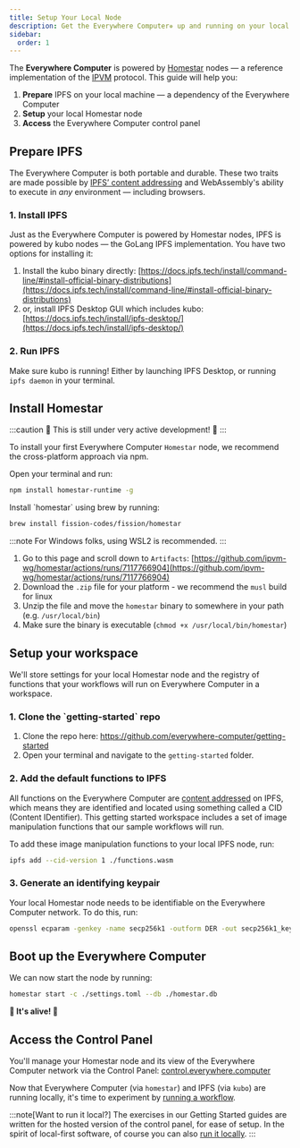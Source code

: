 ```yaml
---
title: Setup Your Local Node
description: Get the Everywhere Computer✵ up and running on your local machine.
sidebar:
  order: 1
---
```



The **Everywhere Computer** is powered by [Homestar](https://github.com/ipvm-wg/homestar) nodes — a reference implementation of the [IPVM](https://github.com/ipvm-wg) protocol. This guide will help you:

1. **Prepare** IPFS on your local machine — a dependency of the Everywhere Computer
2. **Setup** your local Homestar node
3. **Access** the Everywhere Computer control panel

## Prepare IPFS

The Everywhere Computer is both portable and durable. These two traits are made possible by [IPFS’ content addressing](https://fission.codes/blog/content-addressing-what-it-is-and-how-it-works/) and WebAssembly's ability to execute in _any_ environment — including browsers.

### 1. Install IPFS

Just as the Everywhere Computer is powered by Homestar nodes, IPFS is powered by kubo nodes — the GoLang IPFS implementation. You have two options for installing it:

1. Install the kubo binary directly: [https://docs.ipfs.tech/install/command-line/#install-official-binary-distributions](https://docs.ipfs.tech/install/command-line/#install-official-binary-distributions)
2. or, install IPFS Desktop GUI which includes kubo: [https://docs.ipfs.tech/install/ipfs-desktop/](https://docs.ipfs.tech/install/ipfs-desktop/)

### 2. Run IPFS

Make sure kubo is running! Either by launching IPFS Desktop, or running `ipfs daemon` in your terminal.

## Install Homestar

:::caution
🚧 This is still under very active development! 🚧
:::

To install your first Everywhere Computer `Homestar` node, we recommend the cross-platform approach via npm.

<Tabs>
  <TabItem label="Node">
Open your terminal and run:

```bash
npm install homestar-runtime -g
```  
  </TabItem>
  <TabItem label="macOS">
Install `homestar` using brew by running:

```bash
brew install fission-codes/fission/homestar  
```
  </TabItem>
  <TabItem label="Linux & Windows">
:::note
For Windows folks, using WSL2 is recommended.
:::

1. Go to this page and scroll down to `Artifacts`: [https://github.com/ipvm-wg/homestar/actions/runs/7117766904](https://github.com/ipvm-wg/homestar/actions/runs/7117766904)
2. Download the `.zip` file for your platform - we recommend the `musl` build for linux
3. Unzip the file and move the `homestar` binary to somewhere in your path (e.g. `/usr/local/bin`)
4. Make sure the binary is executable (`chmod +x /usr/local/bin/homestar`)
  </TabItem>
</Tabs>

## Setup your workspace

We'll store settings for your local Homestar node and the registry of functions that your workflows will run on Everywhere Computer in a workspace.

### 1. Clone the \`getting-started\` repo

1. Clone the repo here: https://github.com/everywhere-computer/getting-started
2. Open your terminal and navigate to the `getting-started` folder.

### 2. Add the default functions to IPFS

All functions on the Everywhere Computer are [content addressed](https://fission.codes/blog/content-addressing-what-it-is-and-how-it-works/) on IPFS, which means they are identified and located using something called a CID (Content IDentifier). This getting started workspace includes a set of image manipulation functions that our sample workflows will run.&#x20;

To add these image manipulation functions to your local IPFS node, run:

```bash
ipfs add --cid-version 1 ./functions.wasm  
```

### 3. Generate an identifying keypair

Your local Homestar node needs to be identifiable on the Everywhere Computer network. To do this, run:

```bash
openssl ecparam -genkey -name secp256k1 -outform DER -out secp256k1_key.der  
```

## Boot up the Everywhere Computer

We can now start the node by running:

```bash
homestar start -c ./settings.toml --db ./homestar.db
```

**🧟 It's alive! 🧟**

## Access the Control Panel

You'll manage your Homestar node and its view of the Everywhere Computer network via the Control Panel: [control.everywhere.computer](https://control.everywhere.computer/)

Now that Everywhere Computer (via `homestar`) and IPFS (via `kubo`) are running locally, it's time to experiment by [running a workflow](run-a-workflow).

:::note[Want to run it local?]
The exercises in our Getting Started guides are written for the hosted version of the control panel, for ease of setup. In the spirit of local-first software, of course you can also [run it locally](../control-panel/running-it-locally).
:::
